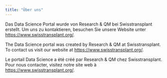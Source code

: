 ```yaml
---
title: "Über uns"
---
```


::: {.content-visible when-profile="de"}
Das Data Science Portal wurde von Research & QM bei Swisstransplant erstellt. Um uns zu kontaktieren, besuchen Sie unsere Website unter <https://www.swisstransplant.org/>.
:::

::: {.content-visible when-profile="en"}
The Data Science portal was created by Research & QM at Swisstransplant. To contact us visit our website at <https://www.swisstransplant.org/>.
:::

::: {.content-visible when-profile="fr"}
Le portail Data Science a été créé par Research & QM chez Swisstransplant. Pour nous contacter, visitez notre site web à <https://www.swisstransplant.org/>.
:::